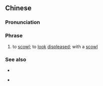 ==Chinese==
{{zh-forms}}

===Pronunciation===
{{zh-pron
|c=hak1 hau2 hak1 min6,haak1 hau2 haak1 min6
|cat=ph
}}

===Phrase===
{{zh-phrase}}

# {{lb|zh|Cantonese}} to [[scowl]]; to [[look]] [[displeased]]; with a [[scowl]]

===See also===
* {{zh-l|黑起塊面}}
* {{qualifier|Mandarin}} {{zh-l|板著臉}}